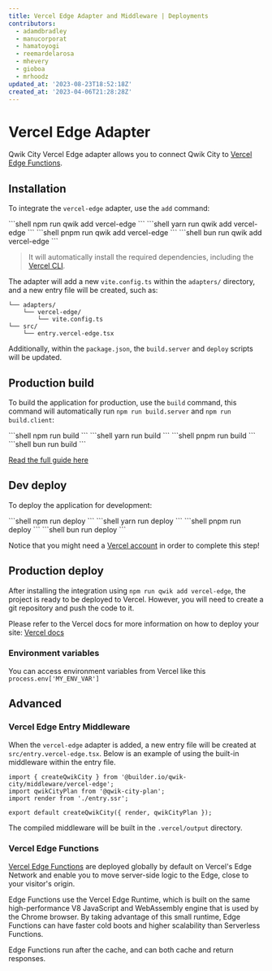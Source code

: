 ```yaml
---
title: Vercel Edge Adapter and Middleware | Deployments
contributors:
  - adamdbradley
  - manucorporat
  - hamatoyogi
  - reemardelarosa
  - mhevery
  - gioboa
  - mrhoodz
updated_at: '2023-08-23T18:52:18Z'
created_at: '2023-04-06T21:28:28Z'
---
```



# Vercel Edge Adapter

Qwik City Vercel Edge adapter allows you to connect Qwik City to [Vercel Edge Functions](https://vercel.com/docs/concepts/functions/edge-functions).

## Installation

To integrate the `vercel-edge` adapter, use the `add` command:

<PackageManagerTabs>
  <span q:slot="npm">
```shell
npm run qwik add vercel-edge
```
  </span>
  <span q:slot="yarn">
```shell
yarn run qwik add vercel-edge
```
  </span>
  <span q:slot="pnpm">
```shell
pnpm run qwik add vercel-edge
```
  </span>
  <span q:slot="bun">
```shell
bun run qwik add vercel-edge
```
  </span>
</PackageManagerTabs>

> It will automatically install the required dependencies, including the [Vercel CLI](https://vercel.com/docs/cli).

The adapter will add a new `vite.config.ts` within the `adapters/` directory, and a new entry file will be created, such as:

```shell
└── adapters/
    └── vercel-edge/
        └── vite.config.ts
└── src/
    └── entry.vercel-edge.tsx
```

Additionally, within the `package.json`, the `build.server` and `deploy` scripts will be updated.

## Production build

To build the application for production, use the `build` command, this command will automatically run `npm run build.server` and `npm run build.client`:

<PackageManagerTabs>
  <span q:slot="npm">
```shell
npm run build
```
  </span>
  <span q:slot="yarn">
```shell
yarn run build
```
  </span>
  <span q:slot="pnpm">
```shell
pnpm run build
```
  </span>
  <span q:slot="bun">
```shell
bun run build
```
  </span>
</PackageManagerTabs>

[Read the full guide here](https://github.com/BuilderIO/qwik/blob/main/starters/adapters/vercel-edge/README.md)

## Dev deploy

To deploy the application for development:

<PackageManagerTabs>
  <span q:slot="npm">
```shell
npm run deploy
```
  </span>
  <span q:slot="yarn">
```shell
yarn run deploy
```
  </span>
  <span q:slot="pnpm">
```shell
pnpm run deploy
```
  </span>
  <span q:slot="bun">
```shell
bun run deploy
```
  </span>
</PackageManagerTabs>

Notice that you might need a [Vercel account](https://vercel.com/docs/concepts/get-started) in order to complete this step!

## Production deploy

After installing the integration using `npm run qwik add vercel-edge`, the project is ready to be deployed to Vercel. However, you will need to create a git repository and push the code to it.

Please refer to the Vercel docs for more information on how to deploy your site: [Vercel docs](https://vercel.com/docs/concepts/deployments/overview)

### Environment variables

You can access environment variables from Vercel like this `process.env['MY_ENV_VAR']`

## Advanced

### Vercel Edge Entry Middleware

When the `vercel-edge` adapter is added, a new entry file will be created at `src/entry.vercel-edge.tsx`. Below is an example of using the built-in middleware within the entry file.

```tsx title="src/entry.vercel-edge.tsx"
import { createQwikCity } from '@builder.io/qwik-city/middleware/vercel-edge';
import qwikCityPlan from '@qwik-city-plan';
import render from './entry.ssr';

export default createQwikCity({ render, qwikCityPlan });
```

The compiled middleware will be built in the `.vercel/output` directory.

### Vercel Edge Functions

[Vercel Edge Functions](https://vercel.com/docs/concepts/functions/edge-functions) are deployed globally by default on Vercel's Edge Network and enable you to move server-side logic to the Edge, close to your visitor's origin.

Edge Functions use the Vercel Edge Runtime, which is built on the same high-performance V8 JavaScript and WebAssembly engine that is used by the Chrome browser. By taking advantage of this small runtime, Edge Functions can have faster cold boots and higher scalability than Serverless Functions.

Edge Functions run after the cache, and can both cache and return responses.
